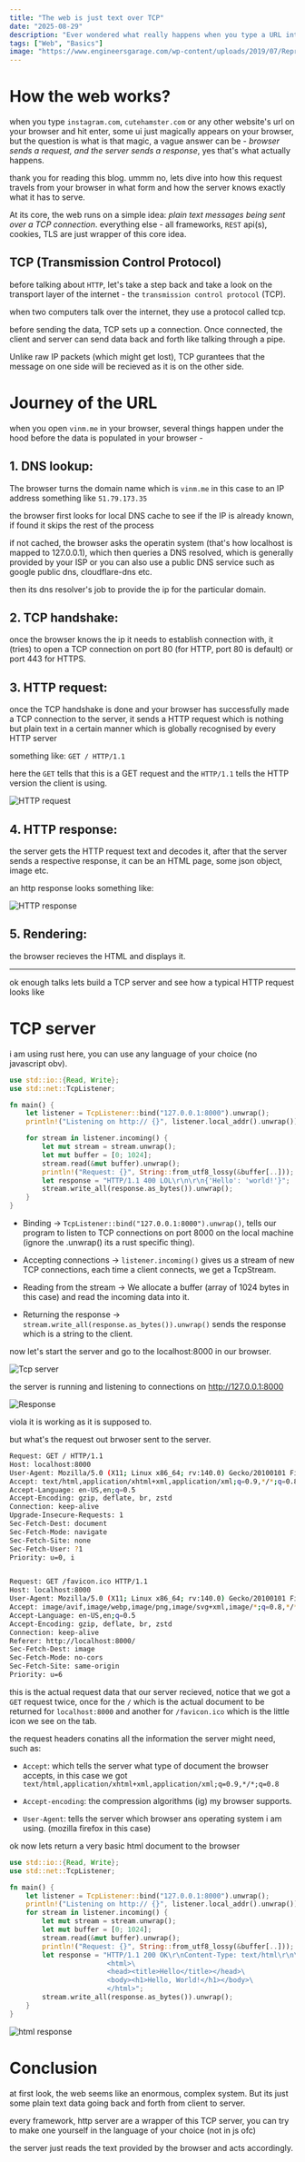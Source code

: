```yaml
---
title: "The web is just text over TCP"
date: "2025-08-29"
description: "Ever wondered what really happens when you type a URL into your browser and hit enter? In this post, I break down the basics of how the web works using plain HTTP over TCP. "
tags: ["Web", "Basics"]
image: "https://www.engineersgarage.com/wp-content/uploads/2019/07/Representational-Image-TCP-IP-Protocol.jpg"
---
```


# How the web works?

when you type `instagram.com`, `cutehamster.com` or any other website's url on your browser and hit enter, some ui just magically appears on your browser, but the question is what is that magic,
a vague answer can be - *browser sends a request, and the server sends a response*, yes that's what actually happens. 

thank you for reading this blog. ummm no, lets dive into how this request travels from your browser in what form and how the server knows exactly what it has to serve.


At its core, the web runs on a simple idea: *plain text messages being sent over a TCP connection*. everything else - all frameworks, `REST` api(s), cookies, TLS are just wrapper of this core idea.


## TCP (Transmission Control Protocol)

before talking about `HTTP`, let's take a step back and take a look on the transport layer of the internet - the `transmission control protocol` (TCP).

when two computers talk over the internet, they use a protocol called tcp.

before sending the data, TCP sets up a connection. Once connected, the client and server can send data back and forth like talking through a pipe.

Unlike raw IP packets (which might get lost), TCP gurantees that the message on one side will be recieved as it is on the other side.

# Journey of the URL

when you open `vinm.me` in your browser, several things happen under the hood before the data is populated in your browser -

## 1. DNS lookup: 

The browser turns the domain name which is `vinm.me` in this case to an IP address something like `51.79.173.35`

the browser first looks for local DNS cache to see if the IP is already known, if found it skips the rest of the process

if not cached, the browser asks the operatin system (that's how localhost is mapped to 127.0.0.1), which then queries a DNS resolved, which is generally provided by your ISP or you can also use a public DNS service such as google public dns, cloudflare-dns etc.

then its dns resolver's job to provide the ip for the particular domain.

## 2. TCP handshake:

once the browser knows the ip it needs to establish connection with, it (tries) to open a TCP connection on port 80 (for HTTP, port 80 is default) or port 443 for HTTPS.

## 3. HTTP request:

once the TCP handshake is done and your browser has successfully made a TCP connection to the server, it sends a HTTP request which is nothing but plain text in a certain manner which is globally recognised by every HTTP server 

something like: `GET / HTTP/1.1`

here the `GET` tells that this is a GET request and the `HTTP/1.1` tells the HTTP version the client is using.

![HTTP request](https://codingnomads.com/images/afe3a1ed-36ca-4340-dcd5-4882aa364c00/public)

## 4. HTTP response:

the server gets the HTTP request text and decodes it, after that the server sends a respective response, it can be an HTML page, some json object, image etc.

an http response looks something like:

![HTTP response](https://media.geeksforgeeks.org/wp-content/uploads/20210905094321/StructureOfAHTTPResponse-660x374.png)

## 5. Rendering:

the browser recieves the HTML and displays it.

---

ok enough talks lets build a TCP server and see how a typical HTTP request looks like

# TCP server

i am using rust here, you can use any language of your choice (no javascript obv).

```rust
use std::io::{Read, Write};
use std::net::TcpListener;

fn main() {
    let listener = TcpListener::bind("127.0.0.1:8000").unwrap();
    println!("Listening on http:// {}", listener.local_addr().unwrap());

    for stream in listener.incoming() {
        let mut stream = stream.unwrap();
        let mut buffer = [0; 1024];
        stream.read(&mut buffer).unwrap();
        println!("Request: {}", String::from_utf8_lossy(&buffer[..]));
        let response = "HTTP/1.1 400 LOL\r\n\r\n{'Hello': 'world!'}";
        stream.write_all(response.as_bytes()).unwrap();
    }
}
```

- Binding -> `TcpListener::bind("127.0.0.1:8000").unwrap()`, tells our program to listen to TCP connections on port 8000 on the local machine (ignore the .unwrap() its a rust specific thing).

- Accepting connections -> `listener.incoming()` gives us a stream of new TCP connections, each time a client connects, we get a TcpStream.

- Reading from the stream -> We allocate a buffer (array of 1024 bytes in this case) and read the incoming data into it.

- Returning the response -> `stream.write_all(response.as_bytes()).unwrap()` sends the response which is a string to the client.



now let's start the server and go to the localhost:8000 in our browser.

![Tcp server](/blog/tcpServer.png)

the server is running and listening to connections on http://127.0.0.1:8000

![Response](/blog/tcpServerResponse.png)

viola it is working as it is supposed to.

but what's the request out brwoser sent to the server.

```bash
Request: GET / HTTP/1.1
Host: localhost:8000
User-Agent: Mozilla/5.0 (X11; Linux x86_64; rv:140.0) Gecko/20100101 Firefox/140.0
Accept: text/html,application/xhtml+xml,application/xml;q=0.9,*/*;q=0.8
Accept-Language: en-US,en;q=0.5
Accept-Encoding: gzip, deflate, br, zstd
Connection: keep-alive
Upgrade-Insecure-Requests: 1
Sec-Fetch-Dest: document
Sec-Fetch-Mode: navigate
Sec-Fetch-Site: none
Sec-Fetch-User: ?1
Priority: u=0, i


Request: GET /favicon.ico HTTP/1.1
Host: localhost:8000
User-Agent: Mozilla/5.0 (X11; Linux x86_64; rv:140.0) Gecko/20100101 Firefox/140.0
Accept: image/avif,image/webp,image/png,image/svg+xml,image/*;q=0.8,*/*;q=0.5
Accept-Language: en-US,en;q=0.5
Accept-Encoding: gzip, deflate, br, zstd
Connection: keep-alive
Referer: http://localhost:8000/
Sec-Fetch-Dest: image
Sec-Fetch-Mode: no-cors
Sec-Fetch-Site: same-origin
Priority: u=6
```

this is the actual request data that our server recieved, notice that we got a `GET` request twice, once for the `/` which is the actual document to be returned for `localhost:8000` and another for `/favicon.ico` which is the little icon we see on the tab.

the request headers conatins all the information the server might need, such as: 

- `Accept`: which tells the server what type of document the browser accepts, in this case we got `text/html,application/xhtml+xml,application/xml;q=0.9,*/*;q=0.8`

- `Accept-encoding`: the compression algorithms (ig) my browser supports.

- `User-Agent`: tells the server which browser ans operating system i am using. (mozilla firefox in this case)

ok now lets return a very basic html document to the browser

```rust
use std::io::{Read, Write};
use std::net::TcpListener;

fn main() {
    let listener = TcpListener::bind("127.0.0.1:8000").unwrap();
    println!("Listening on http:// {}", listener.local_addr().unwrap());
    for stream in listener.incoming() {
        let mut stream = stream.unwrap();
        let mut buffer = [0; 1024];
        stream.read(&mut buffer).unwrap();
        println!("Request: {}", String::from_utf8_lossy(&buffer[..]));
        let response = "HTTP/1.1 200 OK\r\nContent-Type: text/html\r\n\r\n\
                        <html>\
                        <head><title>Hello</title></head>\
                        <body><h1>Hello, World!</h1></body>\
                        </html>";
        stream.write_all(response.as_bytes()).unwrap();
    }
}
```

![html response](/blog/htmlResponse.png)


# Conclusion

at first look, the web seems like an enormous, complex system. But its just some plain text data going back and forth from client to server.

every framework, http server are a wrapper of this TCP server, you can try to make one yourself in the language of your choice (not in js ofc)

the server just reads the text provided by the browser and acts accordingly.

<BlogFooter />








